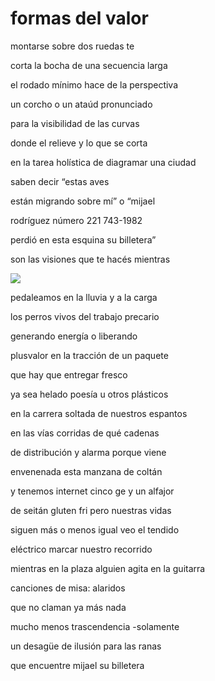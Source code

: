 # formas del valor

montarse sobre dos ruedas te

corta la bocha de una secuencia larga


el rodado mínimo hace de la perspectiva

un corcho o un ataúd pronunciado


para la visibilidad de las curvas

donde el relieve y lo que se corta


en la tarea holística de diagramar una ciudad

saben decir “estas aves


están migrando sobre mí” o “mijael

rodríguez número 221 743-1982


perdió en esta esquina su billetera”

son las visiones que te hacés mientras

![ ](images/12.png)

pedaleamos en la lluvia y a la carga

los perros vivos del trabajo precario


generando energía o liberando

plusvalor en la tracción de un paquete


que hay que entregar fresco

ya sea helado poesía u otros plásticos


en la carrera soltada de nuestros espantos

en las vías corridas de qué cadenas


de distribución y alarma porque viene

envenenada esta manzana de coltán


y tenemos internet cinco ge y un alfajor

de seitán gluten fri pero nuestras vidas


siguen más o menos igual veo el tendido

eléctrico marcar nuestro recorrido


mientras en la plaza alguien agita en la guitarra

canciones de misa: alaridos


que no claman ya más nada

mucho menos trascendencia -solamente


un desagüe de ilusión para las ranas

que encuentre mijael su billetera
